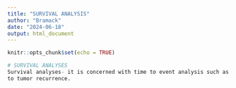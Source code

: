 ```yaml
---
title: "SURVIVAL ANALYSIS"
author: "Bramack"
date: "2024-06-18"
output: html_document
---
```


```r
knitr::opts_chunk$set(echo = TRUE)
```
```r
# SURVIVAL ANALYSES 
Survival analyses- it is concerned with time to event analysis such as time chemotherapy 
to tumor recurrence.

```


